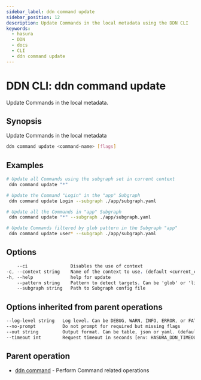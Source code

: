 ```yaml
---
sidebar_label: ddn command update
sidebar_position: 12
description: Update Commands in the local metadata using the DDN CLI
keywords:
  - hasura
  - DDN
  - docs
  - CLI
  - ddn command update
---
```


# DDN CLI: ddn command update

Update Commands in the local metadata.

## Synopsis

Update Commands in the local metadata

```bash
ddn command update <command-name> [flags]
```

## Examples

```bash
# Update all Commands using the subgraph set in current context
 ddn command update "*"

# Update the Command "Login" in the "app" Subgraph
 ddn command update Login --subgraph ./app/subgraph.yaml

# Update all the Commands in "app" Subgraph
 ddn command update "*" --subgraph ./app/subgraph.yaml

# Update Commands filtered by glob pattern in the Subgraph "app"
 ddn command update user* --subgraph ./app/subgraph.yaml
```

## Options

```sass
    --ci                Disables the use of context
-c, --context string    Name of the context to use. (default <current_context>)
-h, --help              help for update
    --pattern string    Pattern to detect targets. Can be 'glob' or 'literal'. (default "glob")
    --subgraph string   Path to Subgraph config file
```

## Options inherited from parent operations

```sass
--log-level string   Log level. Can be DEBUG, WARN, INFO, ERROR, or FATAL. (default "INFO")
--no-prompt          Do not prompt for required but missing flags
--out string         Output format. Can be table, json or yaml. (default "table")
--timeout int        Request timeout in seconds [env: HASURA_DDN_TIMEOUT] (default 100)
```

## Parent operation

- [ddn command](/cli/commands/ddn_command) - Perform Command related operations
